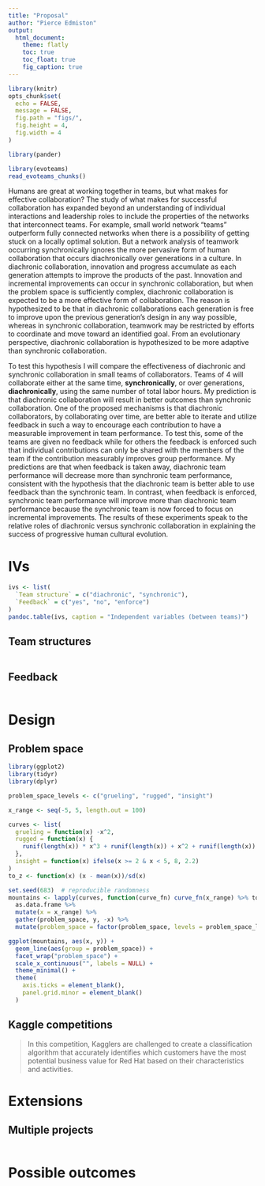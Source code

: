 ```yaml
---
title: "Proposal"
author: "Pierce Edmiston"
output:
  html_document:
    theme: flatly
    toc: true
    toc_float: true
    fig_caption: true
---
```


```r
library(knitr)
opts_chunk$set(
  echo = FALSE,
  message = FALSE,
  fig.path = "figs/",
  fig.height = 4,
  fig.width = 4
)

library(pander)
```

```r
library(evoteams)
read_evoteams_chunks()
```

Humans are great at working together in teams, but what makes for effective collaboration? The study of what makes for successful collaboration has expanded beyond an understanding of individual interactions and leadership roles to include the properties of the networks that interconnect teams. For example, small world network "teams" outperform fully connected networks when there is a possibility of getting stuck on a locally optimal solution. But a network analysis of teamwork occurring synchronically ignores the more pervasive form of human collaboration that occurs diachronically over generations in a culture. In diachronic collaboration, innovation and progress accumulate as each generation attempts to improve the products of the past. Innovation and incremental improvements can occur in synchronic collaboration, but when the problem space is sufficiently complex, diachronic collaboration is expected to be a more effective form of collaboration. The reason is hypothesized to be that in diachronic collaborations each generation is free to improve upon the previous generation's design in any way possible, whereas in synchronic collaboration, teamwork may be restricted by efforts to coordinate and move toward an identified goal. From an evolutionary perspective, diachronic collaboration is hypothesized to be more adaptive than synchronic collaboration.

To test this hypothesis I will compare the effectiveness of diachronic and synchronic collaboration in small teams of collaborators. Teams of 4 will collaborate either at the same time, **synchronically**, or over generations, **diachronically**, using the same number of total labor hours. My prediction is that diachronic collaboration will result in better outcomes than synchronic collaboration. One of the proposed mechanisms is that diachronic collaborators, by collaborating over time, are better able to iterate and utilize feedback in such a way to encourage each contribution to have a measurable improvement in team performance. To test this, some of the teams are given no feedback while for others the feedback is enforced such that individual contributions can only be shared with the members of the team if the contribution measurably improves group performance. My predictions are that when feedback is taken away, diachronic team performance will decrease more than synchronic team performance, consistent with the hypothesis that the diachronic team is better able to use feedback than the synchronic team. In contrast, when feedback is enforced, synchronic team performance will improve more than diachronic team performance because the synchronic team is now forced to focus on incremental improvements. The results of these experiments speak to the relative roles of diachronic versus synchronic collaboration in explaining the success of progressive human cultural evolution.

# IVs

```r
ivs <- list(
  `Team structure` = c("diachronic", "synchronic"),
  `Feedback` = c("yes", "no", "enforce")
)
pandoc.table(ivs, caption = "Independent variables (between teams)")
```

## Team structures

```r
```

## Feedback

```r
```

# Design

## Problem space

```r
library(ggplot2)
library(tidyr)
library(dplyr)

problem_space_levels <- c("grueling", "rugged", "insight")

x_range <- seq(-5, 5, length.out = 100)

curves <- list(
  grueling = function(x) -x^2,
  rugged = function(x) {
    runif(length(x)) * x^3 + runif(length(x)) + x^2 + runif(length(x))
  },
  insight = function(x) ifelse(x >= 2 & x < 5, 8, 2.2)
)
to_z <- function(x) (x - mean(x))/sd(x)

set.seed(683)  # reproducible randomness
mountains <- lapply(curves, function(curve_fn) curve_fn(x_range) %>% to_z) %>%
  as.data.frame %>%
  mutate(x = x_range) %>%
  gather(problem_space, y, -x) %>%
  mutate(problem_space = factor(problem_space, levels = problem_space_levels))

ggplot(mountains, aes(x, y)) +
  geom_line(aes(group = problem_space)) +
  facet_wrap("problem_space") +
  scale_x_continuous("", labels = NULL) +
  theme_minimal() +
  theme(
    axis.ticks = element_blank(),
    panel.grid.minor = element_blank()
  )
```

## Kaggle competitions

> In this competition, Kagglers are challenged to create a classification algorithm that accurately identifies which customers have the most potential business value for Red Hat based on their characteristics and activities.

# Extensions

## Multiple projects

```r
```

# Possible outcomes
